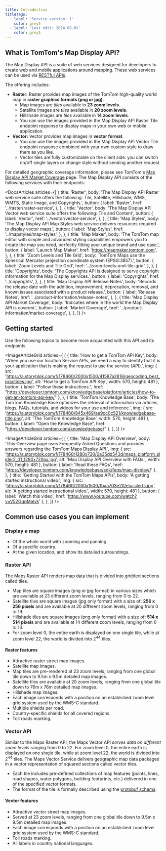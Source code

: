 ```yaml
---
title: Introduction
titleTags:
  - label: 'Service version: 1'
    color: grey5
  - label: 'Last edit: 2024.08.01'
    color: grey5
---
```


## What is TomTom's Map Display API?

The Map Display API is a suite of web services designed for developers to create web and mobile applications around mapping. These web services can be used via  [RESTful APIs](http://en.wikipedia.org/wiki/Representational_state_transfer).

The offering includes:

- **Raster:** Raster provides map images of the TomTom high-quality world map in **raster graphics formats (png or jpg)**.
  - Map images are _tiles_ available in **23 zoom levels**.
  - Satellite images are _tiles_ available in **20 zoom levels**.
  - Hillshade images are *tiles* available in **14 zoom levels**.
  - You can use the images provided in the Map Display API Raster Tile endpoint response to display maps in your own web or mobile application.
- **Vector:** Vector provides map images in **vector format**.
  - You can use the images provided in the Map Display API Vector Tile endpoint response combined with your own custom style to draw them as you like.
  - Vector tiles are fully customizable on the client side: you can switch on/off single layers or change style without sending another request.

For detailed geographic coverage information, please see TomTom's  [Map Display API Market Coverage](/map-display-api/documentation/product-information/market-coverage)  page. The Map Display API consists of the following services with their endpoints:

<DocsArticles
  articles={[
    {
      title: 'Raster',
      body: 'The Map Display API Raster web service suite offers the following: Tile, Satellite, Hillshade, WMS, WMTS, Static Image, and Copyrights.',
      button: {
        label: 'Raster',
        href: '../raster/raster-service',
      },
    },
    {
      title: 'Vector',
      body: 'The Map Display API Vector web service suite offers the following: Tile and Content',
      button: {
        label: 'Vector',
        href: '../vector/vector-service',
      },
    },
    {
      title: 'Map Styles',
      body: 'The Map Display API Map Styles web service delivers resources required to display vector maps.',
      button: {
        label: 'Map Styles',
        href: '../mapstyles/map-styles',
      },
    },
    {
      title: 'Map Maker',
      body: 'The TomTom map editor with simple and advanced styling capabilities empowers you to create the map you need, perfectly fitting your unique brand and use case.',
      button: {
        label: 'Launch Map Maker',
        href: 'https://mapmaker.tomtom.com',
      },
    },
    {
      title: 'Zoom Levels and Tile Grid',
      body: 'TomTom Maps use the Spherical Mercator projection coordinate system (EPSG:3857).',
      button: {
        label: 'Zoom Levels and Tile Grid',
        href: '../zoom-levels-and-tile-grid',
      },
    },
    {
      title: 'Copyrights',
      body: 'The Copyrights API is designed to serve copyright information for the Map Display services.',
      button: {
        label: 'Copyrights',
        href: '../copyrights',
      },
    },
    {
      title: 'Map Display API Release Notes',
      body: 'Records the release date with the addition, improvement, deprecation, removal, and known issues associated with a product release.',
      button: {
        label: 'Release Notes',
        href: '../product-information/release-notes',
      },
    },
    {
      title: 'Map Display API Market Coverage',
      body: 'Indicates where in the world the Map Display API is covered.',
      button: {
        label: 'Market Coverage',
        href: '../product-information/market-coverage',
      },
    },
  ]}
/>

## Getting started

Use the following topics to become more acquainted with this API and its endpoints.  

<ImageArticleGrid  articles={
[
  {
    title: 'How to get a TomTom API Key',
    body: 'When you use our location Service APIs, we need a way to identify that it is your application that is making the request to use the service (API).',
    img: {
      src: 'https://a.storyblok.com/f/178460/2000x1500/41587a2818/geocoding_best_practices.jpg',
      alt: 'How to get a TomTom API Key',
      width: 570,
      height: 481
    },
    button: {
        label: "Follow these instructions.",
        href: "https://developer.tomtom.com/knowledgebase/platform/articles/how-to-get-an-tomtom-api-key/"
    },
  },
  {
    title: 'TomTom Knowledge Base',
    body: 'The TomTom Knowledge Base optimizes the retrieval of information via articles, blogs, FAQs, tutorials, and videos for your use and reference.',
    img: {
      src: 'https://a.storyblok.com/f/178460/845x469/ae9cc0c521/knowledgebase-title.png',
      alt: 'The TomTom Knowledge Base',
      width: 570,
      height: 481
    },
    button: {
        label: "Open the Knowledge Base",
        href: "https://developer.tomtom.com/knowledgebase/"
    },
  },
]} />  

<ImageArticleGrid  articles={
[
  {
    title: 'Map Display API Overview',
    body: 'This Overview page uses Frequently Asked Questions and provides answers regarding the TomTom Maps Display API.',
    img: {
      src: 'https://a.storyblok.com/f/178460/1280x720/0a35dd543d/maps_platform_slider2_01_1280x720px.jpg', 
      alt: 'Map Display API Overview with FAQs.',
      width: 570,
      height: 481
    },
    button: {
      label: 'Read these FAQs',
      href: 'https://developer.tomtom.com/knowledgebase/sdk/faqs/map-display//'
    },
  },
  {
    title: 'Getting Started with the TomTom Maps APIs',
    body: 'A getting started instructional video.',
    img: {
      src: 'https://a.storyblok.com/f/178460/2000x1500/fbaa703e20/eta-alerts.jpg',
      alt: 'A getting started instructional video.',
      width: 570,
      height: 481
    },
    button: {
      label: 'Watch this video',
      href: 'https://www.youtube.com/watch?v=V52GqpMalvk'
    },
  },
]} />  

## Common use cases you can implement

### Display a map

- Of the whole world with zooming and panning.
- Of a specific country.
- At the given location, and show its detailed surroundings.

### Raster API

The Maps Raster API renders map data that is divided into gridded sections called tiles.

- Map tiles are square images (png or jpg format) in various sizes which are available at 23 different zoom levels, ranging from 0 to 22.
- Satellite tiles are square images (jpg only format) with a size of:  **256 x 256 pixels**  and are available at 20 different zoom levels, ranging from 0 to 19.
- Hillshade tiles are square images (png only format) with a size of: <b>514 x 514 pixels</b> and are available at 14 different zoom levels, ranging from 0 to 13.
- For zoom level 0, the entire earth is displayed on one single tile, while at zoom level 22, the world is divided into 2<sup>44</sup> tiles.

<h4 style={{ fontSize: '1em' }}>Raster features</h4> 

- Attractive raster street map images.
- Satellite map images.
- Map tiles are pre-rendered at 23 zoom levels, ranging from one global tile down to 9.5m x 9.5m detailed map images.
- Satellite tiles are available at 20 zoom levels, ranging from one global tile down to 76m x 76m detailed map images.
- Hillshade map images.
- Each image corresponds with a position on an established zoom level grid system used by the WMS-C standard.
- Multiple shields per road.
- Country-specific shields for all covered regions.
- Toll roads marking.

### Vector API

Similar to the Maps Raster API, the Maps Vector API _serves data on different zoom levels_ ranging from 0 to 22. For zoom level 0, the entire earth is displayed on one single tile, while at zoom level 22, the world is divided into 2<sup>44</sup> tiles. The Maps Vector Service delivers geographic map data packaged in a vector representation of squared sections called vector tiles.

- Each tile includes pre-defined collections of map features (points, lines, road shapes, water polygons, building footprints, etc.) delivered in one of the specified vector formats.
- The format of the tile is formally described using the [protobuf schema](https://github.com/protocolbuffers/protobuf).

<h4 style={{ fontSize: '1em' }}>Vector features</h4> 

- Attractive vector street map images.
- Served at 23 zoom levels, ranging from one global tile down to 9.5m x 9.5m detailed map images.
- Each image corresponds with a position on an established zoom level grid system used by the WMS-C standard.
- Toll roads marking.
- All labels in country national languages.
